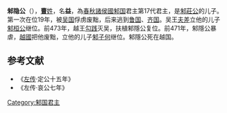 '''邾隐公'''（{{bd|？||？||catIdx=C}}），[[曹姓|'''曹'''姓]]，名'''益'''，為[[春秋时期|春秋]][[诸侯|諸侯國]][[邾国|邾国]]君主第17代君主，是[[邾莊公|邾莊公]]的儿子。第一次在位19年，被[[吴国|吴国]]俘虏废黜，后来逃到[[鲁国|鲁国]]、[[齐国|齐国]]。吴王[[夫差|夫差]]立他的儿子[[邾桓公|邾桓公]]继位。前473年，越王[[勾践|勾践]]灭吴，扶植邾隱公复位。前471年，邾隱公暴虐，[[越國|越國]]把他废黜，立他的儿子[[邾子何|邾子何]]继位。邾隱公死在越国。
{{start box}}
{{s-before|[[邾莊公|邾莊公]]}}
{{s-title|[[春秋时期|春秋]][[邾国|邾国]]君主|前506年－前487年}}
{{s-after|[[邾桓公|邾桓公]]}}
{{s-before|[[邾桓公|邾桓公]]}}
{{s-title|春秋邾国君主|前473年－前471年}}
{{s-after|[[邾子何|邾子何]]}}
{{end box}}

==参考文献==

*《[[左传|左传]]·定公十五年》
*《左传·哀公七年》  
{{邾國君主}}
[[Category:邾国君主|Category:邾国君主]]